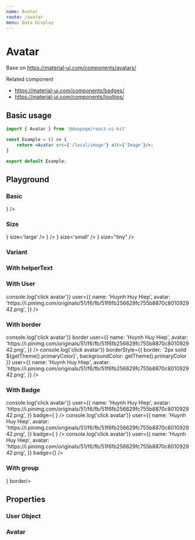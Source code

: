 ```yaml
---
name: Avatar
route: /avatar
menu: Data Display
---
```





# Avatar
Base on https://material-ui.com/components/avatars/

Related component
- https://material-ui.com/components/badges/
- https://material-ui.com/components/tooltips/

## Basic usage

```jsx
import { Avatar } from '@doopage/react-ui-kit'

const Example = () => {
    return <Avatar src={'/local/image'} alt={'Image'}/>;
}

export default Example;
```

## Playground

### Basic
<Playground>
  <Space>
    <Avatar src={doopageLogo} alt={'Logo'} />
    <Avatar src={'/error_src.img'} alt={'Logo'} />
    <Avatar icon={<AdbIcon />} />
    <Avatar alt={'Logo'} />
    <Avatar />
  </Space>
</Playground>

### Size
<Playground>
  <Space spaceHeight={8}>
    <Space>
      <Avatar src={doopageLogo} size='large' />
      <Avatar src={doopageLogo} alt={'Logo'} />
      <Avatar src={doopageLogo} size='small' />
      <Avatar src={doopageLogo} size="tiny" />
    </Space>
    <Space>
      <Avatar icon={<AdbIcon />} size='large' />
      <Avatar icon={<AdbIcon />} />
      <Avatar icon={<AdbIcon />} size='small' />
      <Avatar icon={<AdbIcon />} size="tiny" />
    </Space>
    <Space>
      <Avatar alt={'Logo'} size='large' />
      <Avatar alt={'Logo'} />
      <Avatar alt={'Logo'} size='small' />
      <Avatar alt={'Logo'} size="tiny" />
    </Space>
  </Space>
</Playground>

### Variant
<Playground>
  <Space>
    <Avatar square />
    <Avatar rounded />
    <Avatar />
  </Space>
</Playground>

### With helperText
<Playground>
  <Space>
    <Avatar helperText={'this is helperText'} color='blue' />
  </Space>
</Playground>

### With User
<Playground>
  <Avatar
    onClick={() => console.log('click avatar')}
    user={{
      name: 'Huynh Huy Hiep',
      avatar: 'https://i.pinimg.com/originals/51/f6/fb/51f6fb256629fc755b8870c801092942.png',
    }}
  />
</Playground>

### With border
<Playground>
  <Space>
    <Avatar
      onClick={() => console.log('click avatar')}
      border
      user={{
        name: 'Huynh Huy Hiep',
        avatar: 'https://i.pinimg.com/originals/51/f6/fb/51f6fb256629fc755b8870c801092942.png',
      }}
    />
    <Avatar
      onClick={() => console.log('click avatar')}
      borderStyle={{ border: `2px solid ${getTheme().primaryColor}`, backgroundColor: getTheme().primaryColor }}
      user={{
        name: 'Huynh Huy Hiep',
        avatar: 'https://i.pinimg.com/originals/51/f6/fb/51f6fb256629fc755b8870c801092942.png',
      }}
    />
  </Space>
</Playground>

### With Badge
<Playground>
  <Space spaceWidth={15}>
    <Avatar
      onClick={() => console.log('click avatar')}
      user={{
        name: 'Huynh Huy Hiep',
        avatar: 'https://i.pinimg.com/originals/51/f6/fb/51f6fb256629fc755b8870c801092942.png',
      }}
      badge={
        <Avatar
          border
          size={"small"}
          user={{
            name: 'Supporter',
            avatar: 'https://cdn1.iconfinder.com/data/icons/avatar-97/32/avatar-02-512.png',
          }}
        />
      }
    />
    <Avatar
      badgeProps={{
        anchorOrigin: {
          vertical: "top",
          horizontal: "right",
        },
      }}
      size={50}
      onClick={() => console.log('click avatar')}
      user={{
        name: 'Huynh Huy Hiep',
        avatar: 'https://i.pinimg.com/originals/51/f6/fb/51f6fb256629fc755b8870c801092942.png',
      }}
      badge={
        <Avatar
          border
          size={"small"}
          user={{
            name: 'Supporter',
            avatar: 'https://cdn1.iconfinder.com/data/icons/avatar-97/32/avatar-02-512.png',
          }}
        />
      }
    />
    <Avatar
      onClick={() => console.log('click avatar')}
      user={{
        name: 'Huynh Huy Hiep',
        avatar: 'https://i.pinimg.com/originals/51/f6/fb/51f6fb256629fc755b8870c801092942.png',
      }}
      badge={<Box width={10} height={10} bgcolor={getTheme().successColor} borderRadius={5} />}
    />
  </Space>
</Playground>

### With group
<Playground>
  <Space spaceWidth={-8}>
    <Avatar src={doopageLogo} alt={'Logo'} border/>
    <Avatar src={'/error_src.img'} alt={'Logo'} border/>
    <Avatar icon={<AdbIcon />} border/>
    <Avatar alt={'Logo'} border/>
    <Avatar border/>
  </Space>
</Playground>

## Properties

### User Object
<Props of={UProps} table />

### Avatar
<Props of={Avatar} table />


